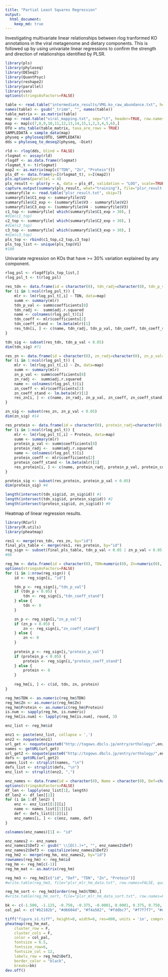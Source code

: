 ```yaml
---
title: "Partial Least Squares Regression"
output:
  html_document:
    keep_md: true
---
```


Investigating multivariate linear relationships between rlog tranformed KO annotations in the viral metagenome and dietary components. This is followed up by using univariate linear regressions to confirm the strength and direction of relationships identified by PLSR.

```r
library(pls)
library(phyloseq)
library(DESeq2)
library(QuantPsyc)
library(reshape2)
library(parallel)
library(vsn)
options(stringsAsFactors=FALSE)

table <- read.table("intermediate_results/VMG.ko_raw_abundance.txt", header=TRUE, comment.char="", skip=1, row.names=1, sep="\t")
names(table) <- gsub("_trimm", "", names(table))
table_matrix <- as.matrix(table)
map <- read.table("viral_mapping.txt", sep="\t", header=TRUE, row.names=1)
map <- map[c(7,8,9,10,11,12,13,14,15,1,2,3,4,5,6),]
OTU = otu_table(table_matrix, taxa_are_rows = TRUE)
SAMPLEDATA = sample_data(map)
physeq = phyloseq(OTU, SAMPLEDATA)
dds = phyloseq_to_deseq2(physeq, ~Diet)

rld <- rlog(dds, blind = FALSE)
rlogmat <- assay(rld)
rlogdf <- as.data.frame(rlogmat)
rlogmat_t <- t(rlogmat)
map2 <- as.matrix(map[c("TDN", "Zn", "Protein")])
pls_df <- data.frame(y=I(rlogmat_t), x=I(map2))
pls.options(parallel = 4)
pls_result <- plsr(y ~ x, data = pls_df, validation = "LOO", scale=TRUE)
capture.output(summary(pls_result, what="training"), file="plsr_result.txt")
summaryfile <- read.table("plsr_result.txt", skip=7)
summaryfile$C1_exp <- summaryfile$V2
summaryfile$C2_exp <- (summaryfile$V3 - summaryfile$V2)
summaryfile$C3_exp <- (summaryfile$V4 - summaryfile$V3)
c1_top <- summaryfile[ which(summaryfile$C1_exp > 30), ]
#dim(c1_top)
c2_top <- summaryfile[ which(summaryfile$C2_exp > 30), ]
#dim(c2_top)
c3_top <- summaryfile[ which(summaryfile$C3_exp > 30), ]
#dim(c3_top)
pls_top <- rbind(c1_top,c2_top,c3_top)
pls_top_list <- unique(pls_top$V1)
#100
```

Univariate regression on KOs that have >= 30% variation explained by any component.

```r
rlog_psl <- rlogdf[pls_top_list,]
rlog_psl_t <- t(rlog_psl)

res_tdn <- data.frame(id = character(0), tdn_radj=character(0), tdn_p_val=character(0), tdn_coeff=character(0), tdn_coeff_stand=character(0))
for (i in 1:ncol(rlog_psl_t)) {
	mlr <- lm(rlog_psl_t[,i] ~ TDN, data=map)
	summ <- summary(mlr)
	tdn_p_val <- summ$coefficients[8]
	tdn_radj <-  summ$adj.r.squared
	name <- colnames(rlog_psl_t)[i]
	tdn_coeff <- mlr$coefficients[2]
	tdn_coeff_stand <- lm.beta(mlr)[1]
	res_tdn[i, ] <- c(name, tdn_radj, tdn_p_val, tdn_coeff, tdn_coeff_stand)
}

tdn_sig <- subset(res_tdn, tdn_p_val < 0.05)
dim(tdn_sig) #71

res_zn <- data.frame(id = character(0), zn_radj=character(0), zn_p_val=character(0), zn_coeff=character(0), zn_coeff_stand=character(0))
for (i in 1:ncol(rlog_psl_t)) {
	mlr <- lm(rlog_psl_t[,i] ~ Zn, data=map)
	summ <- summary(mlr)
	zn_p_val <- summ$coefficients[8]
	zn_radj <-  summ$adj.r.squared
	name <- colnames(rlog_psl_t)[i]
	zn_coeff <- mlr$coefficients[2]
	zn_coeff_stand <- lm.beta(mlr)[1]
	res_zn[i, ] <- c(name, zn_radj, zn_p_val, zn_coeff, zn_coeff_stand)
}

zn_sig <- subset(res_zn, zn_p_val < 0.05)
dim(zn_sig) #14

res_protein <- data.frame(id = character(0), protein_radj=character(0), protein_p_val=character(0), protein_coeff=character(0), protein_coeff_stand=character(0))
for (i in 1:ncol(rlog_psl_t)) {
	mlr <- lm(rlog_psl_t[,i] ~ Protein, data=map)
	summ <- summary(mlr)
	protein_p_val <- summ$coefficients[8]
	protein_radj <-  summ$adj.r.squared
	name <- colnames(rlog_psl_t)[i]
	protein_coeff <- mlr$coefficients[2]
	protein_coeff_stand <- lm.beta(mlr)[1]
	res_protein[i, ] <- c(name, protein_radj, protein_p_val, protein_coeff, protein_coeff_stand)
}

protein_sig <- subset(res_protein, protein_p_val < 0.05)
dim(protein_sig) #4

length(intersect(tdn_sig$id, zn_sig$id)) #1
length(intersect(tdn_sig$id, protein_sig$id)) #2
length(intersect(protein_sig$id, zn_sig$id)) #0

```

Heatmap of linear regression results.

```r
library(RCurl)
library(R.utils)
library(pheatmap)

res1 <- merge(res_tdn, res_zn, by="id")
final_pls_table <- merge(res1, res_protein, by="id")
reg_sign <- subset(final_pls_table, tdn_p_val < 0.05 | zn_p_val < 0.05 | protein_p_val < 0.05)
#86

reg_hm <- data.frame(id = character(0), TDN=numeric(0), Zn=numeric(0), Protein=numeric(0))
options(stringsAsFactors=FALSE)
for (i in 1:nrow(reg_sign)) {
	id <- reg_sign[i, "id"]

	tdn_p <- reg_sign[i,"tdn_p_val"]
	if (tdn_p < 0.05) {
		tdn <- reg_sign[i,"tdn_coeff_stand"]
	} else {
		tdn <- 0
	}

	zn_p <- reg_sign[i,"zn_p_val"]
	if (zn_p < 0.05) {
		zn <- reg_sign[i,"zn_coeff_stand"]
	} else {
		zn <- 0
	}
	
	protein_p <- reg_sign[i,"protein_p_val"]
	if (protein_p < 0.05) {
		protein <- reg_sign[i,"protein_coeff_stand"]
	} else {
		protein <- 0
	}
	
	reg_hm[i, ] <- c(id, tdn, zn, protein)
}

reg_hm$TDN <- as.numeric(reg_hm$TDN)
reg_hm$Zn <- as.numeric(reg_hm$Zn)
reg_hm$Protein <- as.numeric(reg_hm$Protein)
is.num <- sapply(reg_hm, is.numeric)
reg_hm[is.num] <- lapply(reg_hm[is.num], round, 3)

enz_list <- reg_hm$id

enz1 <- paste(enz_list, collapse = ',')
enz2 <- noquote(enz1)
url_get <- noquote(paste0("http://togows.dbcls.jp/entry/orthology/",enz2,"/name"))
names <- getURL(url_get)
url_get2 <- noquote(paste0("http://togows.dbcls.jp/entry/orthology/",enz2,"/definition"))
defs <- getURL(url_get2)
names_list <- strsplit(names, "\n")
defs_list <- strsplit(defs, "\n")
enz_list <- strsplit(enz2, ",")

enz_names <- data.frame(id = character(0), Name = character(0), Def=character(0))	
options(stringsAsFactors=FALSE)
df_len <- lapply(enz_list[1], length)
df_len2 <- df_len[[1]]
for (i in 1:df_len2) {
	enz <- enz_list[[1]][i]
	name <- names_list[[1]][i]
	def <- defs_list[[1]][i]	
	enz_names[i, ] <- c(enz, name, def)
}

colnames(enz_names)[1] <- "id"

enz_names2 <- enz_names
enz_names2$Def2 <- gsub(" \\[EC(.)+", "", enz_names2$Def)
enz_names2$Def3 <- capitalize(enz_names2$Def2)
reg_hm2 <- merge(reg_hm, enz_names2, by="id")
rownames(reg_hm) <- reg_hm$id
reg_hm <- reg_hm[c(-1)]
reg_hm_mat <- as.matrix(reg_hm)

reg_hm3 <- reg_hm2[c("id", "Def", "TDN", "Zn", "Protein")]
#write.table(reg_hm3, file="plsr_mlr_hm_data.txt", row.names=FALSE, quote=FALSE, sep="\t")

reg_hm_sort <- reg_hm3[order(reg_hm3$TDN),]
#write.table(reg_hm_sort, file="plsr_mlr_hm_data_sort.txt", row.names=FALSE, quote=FALSE, sep="\t")

bk <- c(-1.500, -1.125, -0.750, -0.375, -0.0001, 0.0001, 0.375, 0.750, 1.125, 1.500)  
col_pal <- c("#b2182b", "#d6604d", "#f4a582", "#fddbc7", "#f7f7f7", "#d1e5f0", "#92c5de", "#4393c3", "#2166ac")

tiff("figure_s1.tiff", height=8, width=6, res=600, units = 'in', compression=c("lzw"))
pheatmap(reg_hm_mat, 
	cluster_row = F,
    cluster_cols = F,
    color = col_pal,
    fontsize = 6.5,
    fontsize_row=6, 
    fontsize_col = 12,
    labels_row = reg_hm2$Def3,
    border_color = "black",
    breaks=bk)
dev.off()
```
